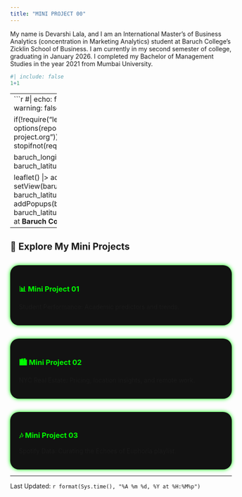 ```yaml
---
title: "MINI PROJECT 00"
---
```


My name is Devarshi Lala, and I am an International Master’s of Business Analytics (concentration in
Marketing Analytics) student at Baruch College’s Zicklin School of Business. I am currently in my second
semester of college, graduating in January 2026. I completed my Bachelor of Management Studies in the year
2021 from Mumbai University.
```r
#| include: false
1+1
```
--------------
```r
#| echo: false
#| message: false
#| warning: false

if(!require("leaflet")){
    options(repos=c(CRAN="https://cloud.r-project.org"))  
    install.packages("leaflet")
    stopifnot(require("leaflet"))
}

baruch_longitude <- -73.98333
baruch_latitude <- 40.75028  

leaflet() |>
  addTiles() |>
  setView(baruch_longitude, baruch_latitude, zoom=17) |>
  addPopups(baruch_longitude, baruch_latitude, 
            "I am a Master's student at <b>Baruch College</b>!")
```

---

## 🎯 Explore My Mini Projects

<div style="display: flex; flex-wrap: wrap; gap: 30px; margin-top: 30px; justify-content: flex-start;">

<div style="flex: 1 1 250px; background-color: #121212; padding: 20px; border-radius: 20px; box-shadow: 0 0 10px #00FF00;">
<h3><a href="mp01.html" style="color: #00FF00; text-decoration: none;">📊 Mini Project 01</a></h3>
<p>Student Performance: Academic predictors and trends.</p>
</div>

<div style="flex: 1 1 250px; background-color: #121212; padding: 20px; border-radius: 20px; box-shadow: 0 0 10px #00FF00;">
<h3><a href="mp02.html" style="color: #00FF00; text-decoration: none;">🏙️ Mini Project 02</a></h3>
<p>NYC Real Estate: Pricing, location insights, and remote work.</p>
</div>

<div style="flex: 1 1 250px; background-color: #121212; padding: 20px; border-radius: 20px; box-shadow: 0 0 10px #00FF00;">
<h3><a href="mp03.html" style="color: #00FF00; text-decoration: none;">🎶 Mini Project 03</a></h3>
<p>Spotify Data: Curating the Echoes of Euphoria playlist.</p>
</div>

</div>

------
Last Updated: `r format(Sys.time(), "%A %m %d, %Y at %H:%M%p")`
